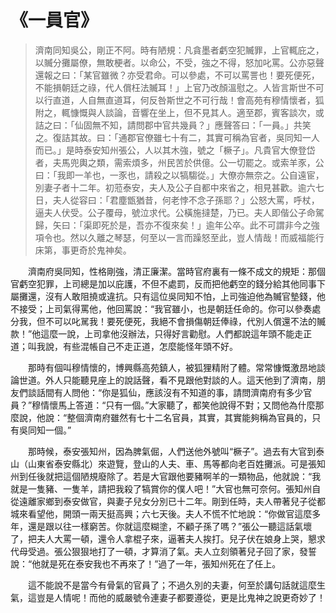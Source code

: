 # 《一員官》

> 濟南同知吳公，剛正不阿。時有陋規：凡貪墨者虧空犯贓罪，上官輒庇之，以贓分攤屬僚，無敢梗者。以命公，不受，強之不得，怒加叱罵。公亦惡聲還報之曰：「某官雖微？亦受君命。可以參處，不可以罵詈也！要死便死，不能損朝廷之祿，代人償枉法贓耳！」上官乃改顏溫慰之。人皆言斯世不可以行直道，人自無直道耳，何反咎斯世之不可行哉！會高苑有穆情懷者，狐附之，輒慷慨與人談論，音響在坐上，但不見其人。適至郡，賓客談次，或詰之曰：「仙固無不知，請問郡中官共幾員？」應聲答曰：「一員。」共笑之。復詰其故。曰：「通郡官僚雖七十有二，其實可稱為官者，吳同知一人而已。」是時泰安知州張公，人以其木強，號之「橛子」。凡貴官大僚登岱者，夫馬兜輿之類，需索煩多，州民苦於供億。公一切罷之。或索羊豕，公曰：「我即一羊也，一豕也，請殺之以犒騶從。」大僚亦無奈之。公自遠宦，別妻子者十二年。初蒞泰安，夫人及公子自都中來省之，相見甚歡。逾六七日，夫人從容曰：「君塵甑猶昔，何老悖不念子孫耶？」公怒大罵，呼杖，逼夫人伏受。公子覆母，號泣求代。公橫施撻楚，乃已。夫人即偕公子命駕歸，矢曰：「渠即死於是，吾亦不復來矣！」逾年公卒。此不可謂非今之強項令也。然以久離之琴瑟，何至以一言而躁怒至此，豈人情哉！而威福能行床第，事更奇於鬼神矣。

&emsp;&emsp;濟南府吳同知，性格剛強，清正廉潔。當時官府裏有一條不成文的規矩：那個官虧空犯罪，上司總是加以庇護，不但不處罰，反而把他虧空的錢分給其他同事下屬攤還，沒有人敢阻撓或違抗。只有這位吳同知不怕，上司強迫他為贓官墊錢，他不接受；上司氣得罵他，他回罵說：“我官雖小，也是朝廷任命的。你可以參奏處分我，但不可以叱駡我！要死便死，我絕不會損傷朝廷俸祿，代別人償還不法的贓款！”他這麼一說，上司拿他沒辦法，只得好言勸慰。人們都說這年頭不能走正道；叫我說，有些混帳自己不走正道，怎麼能怪年頭不好。

&emsp;&emsp;那時有個叫穆情懷的，博興縣高苑鎮人，被狐狸精附了體。常常慷慨激昂地談論世道。外人只能聽見座上的說話聲，看不見跟他對談的人。這天他到了濟南，朋友們談話間有人問他：“你是狐仙，應該沒有不知道的事，請問濟南府有多少官員？”穆情懷馬上答道：“只有一個。”大家聽了，都笑他說得不對；又問他為什麼那麼說，他說：“整個濟南府雖然有七十二名官員，其實，其實能夠稱為官員的，只有吳同知一個。”

&emsp;&emsp;那時候，泰安張知州，因為脾氣倔，人們送他外號叫“橛子”。過去有大官到泰山（山東省泰安縣北）來遊覽，登山的人夫、車、馬等都向老百姓攤派。可是張知州到任後就把這個陋規廢除了。若是大官跟他要豬啊羊的一類物品，他就說：“我就是一隻豬、一隻羊，請把我殺了犒賞你的僕人吧！”大官也無可奈何。張知州自從遠離家鄉到泰安做官，與妻子兒女分別已十二年。剛到任時，夫人帶著兒子從都城來看望他，開頭一兩天挺高興；六七天後。夫人不慌不忙地說：“你做官這麼多年，還是跟以往一樣窮苦。你就這麼糊塗，不顧子孫了嗎？”張公一聽這話氣壞了，把夫人大罵一頓，還令人拿棍子來，逼著夫人挨打。兒子伏在娘身上哭，懇求代母受過。張公狠狠地打了一頓，才算消了氣。夫人立刻領著兒子回了家，發誓說：“他就是死在泰安我也不再來了！”過了一年，張知州死在了任上。

&emsp;&emsp;這不能說不是當今有骨氣的官員了；不過久別的夫妻，何至於講句話就這麼生氣，這豈是人情呢！而他的威嚴號令連妻子都要遵從，更是比鬼神之說更奇妙了！
